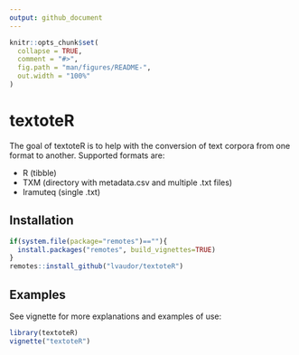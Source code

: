 ```yaml
---
output: github_document
---
```


<!-- README.md is generated from README.Rmd. Please edit that file -->

```r
knitr::opts_chunk$set(
  collapse = TRUE,
  comment = "#>",
  fig.path = "man/figures/README-",
  out.width = "100%"
)
```

# textoteR

<!-- badges: start -->
<!-- badges: end -->

The goal of textoteR is to help with the conversion of text corpora from one format to another. Supported formats are:

- R (tibble)
- TXM (directory with metadata.csv and multiple .txt files)
- Iramuteq (single .txt)


## Installation

```r
if(system.file(package="remotes")==""){
  install.packages("remotes", build_vignettes=TRUE)
}
remotes::install_github("lvaudor/textoteR")
```


## Examples

See vignette for more explanations and examples of use:


```r
library(textoteR)
vignette("textoteR")
```

